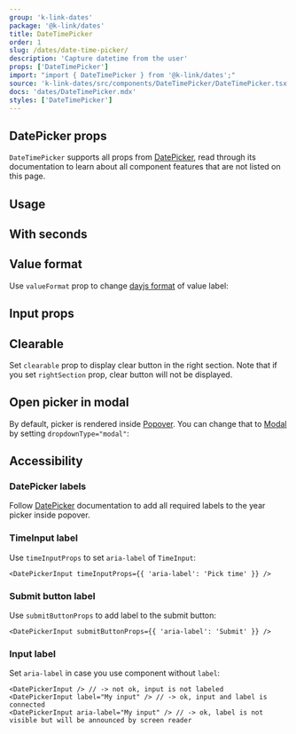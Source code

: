 ```yaml
---
group: 'k-link-dates'
package: '@k-link/dates'
title: DateTimePicker
order: 1
slug: /dates/date-time-picker/
description: 'Capture datetime from the user'
props: ['DateTimePicker']
import: "import { DateTimePicker } from '@k-link/dates';"
source: 'k-link-dates/src/components/DateTimePicker/DateTimePicker.tsx'
docs: 'dates/DateTimePicker.mdx'
styles: ['DateTimePicker']
---
```



## DatePicker props

`DateTimePicker` supports all props from [DatePicker](https://k-link.dev/dates/date-picker/),
read through its documentation to learn about all component features that are not listed on this page.

## Usage

<Demo data={DateTimePickerDemos.usage} />

## With seconds

<Demo data={DateTimePickerDemos.withSeconds} />

## Value format

Use `valueFormat` prop to change [dayjs format](https://day.js.org/docs/en/display/format) of value label:

<Demo data={DateTimePickerDemos.format} />

## Input props

<Demo data={DateTimePickerDemos.configurator} />

## Clearable

Set `clearable` prop to display clear button in the right section. Note that if you set `rightSection`
prop, clear button will not be displayed.

<Demo data={DateTimePickerDemos.clearable} />

## Open picker in modal

By default, picker is rendered inside [Popover](/core/popover/).
You can change that to [Modal](/core/modal/) by setting `dropdownType="modal"`:

<Demo data={DateTimePickerDemos.modal} />

## Accessibility

### DatePicker labels

Follow [DatePicker](/dates/date-picker/#accessibility) documentation
to add all required labels to the year picker inside popover.

### TimeInput label

Use `timeInputProps` to set `aria-label` of `TimeInput`:

```tsx
<DatePickerInput timeInputProps={{ 'aria-label': 'Pick time' }} />
```

### Submit button label

Use `submitButtonProps` to add label to the submit button:

```tsx
<DatePickerInput submitButtonProps={{ 'aria-label': 'Submit' }} />
```

### Input label

Set `aria-label` in case you use component without `label`:

```tsx
<DatePickerInput /> // -> not ok, input is not labeled
<DatePickerInput label="My input" /> // -> ok, input and label is connected
<DatePickerInput aria-label="My input" /> // -> ok, label is not visible but will be announced by screen reader
```
